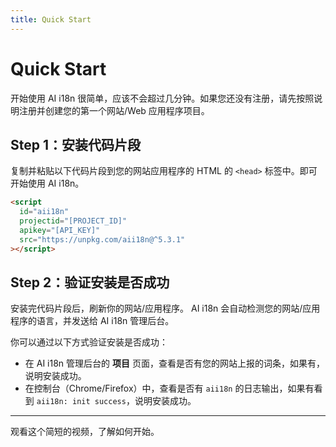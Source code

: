 ```yaml
---
title: Quick Start
---
```


# Quick Start

开始使用 AI i18n 很简单，应该不会超过几分钟。如果您还没有注册，请先按照说明注册并创建您的第一个网站/Web 应用程序项目。

## Step 1：安装代码片段

复制并粘贴以下代码片段到您的网站应用程序的 HTML 的 `<head>` 标签中。即可开始使用 AI i18n。

```html
<script
  id="aii18n"
  projectid="[PROJECT_ID]"
  apikey="[API_KEY]"
  src="https://unpkg.com/aii18n@^5.3.1"
></script>
```

## Step 2：验证安装是否成功

安装完代码片段后，刷新你的网站/应用程序。
AI i18n 会自动检测您的网站/应用程序的语言，并发送给 AI i18n 管理后台。

你可以通过以下方式验证安装是否成功：

- 在 AI i18n 管理后台的 **项目** 页面，查看是否有您的网站上报的词条，如果有，说明安装成功。
- 在控制台（Chrome/Firefox）中，查看是否有 `aii18n` 的日志输出，如果有看到 `aii18n: init success`，说明安装成功。

---

观看这个简短的视频，了解如何开始。
